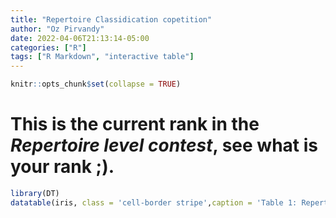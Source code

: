 ```yaml
---
title: "Repertoire Classidication copetition"
author: "Oz Pirvandy"
date: 2022-04-06T21:13:14-05:00
categories: ["R"]
tags: ["R Markdown", "interactive table"]
---
```


```r
knitr::opts_chunk$set(collapse = TRUE)
```

# This is the current rank in the *Repertoire level contest*, see what is your rank ;).



```r
library(DT)
datatable(iris, class = 'cell-border stripe',caption = 'Table 1: Repertoire leaderboard.',)
```


